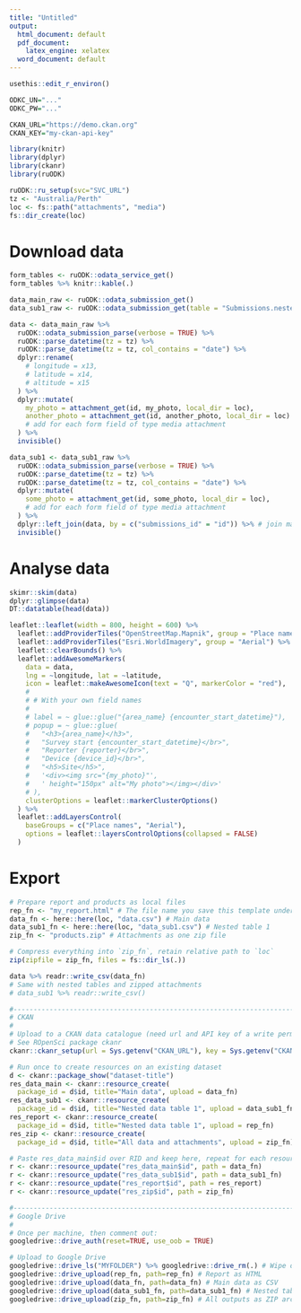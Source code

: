 ```yaml
---
title: "Untitled"
output:
  html_document: default
  pdf_document:
    latex_engine: xelatex
  word_document: default
---
```


<!--  
This Rmd template provides an example workflow to access submissions and 
attachments of a given ODK Central form using its OData API.


You will need:
* An ODK Central form's OData Service URL (ending in .svc), accessed from the 
  "Analyse using OData" button on the form submission tab.
* Username and password of an ODK Central webuser authorised to view this form.
-->

<!--
Step 1: Setup ruODK
ODK Central webuser username and password are set as environment variables to
keep them outside of this document.
Optional: CKAN URL and API key.

Read vignette "setup" for further information.
-->
<!-- Open the .Renviron file  -->
```r
usethis::edit_r_environ()
```

<!-- and paste the following with the webuser's credentials  -->
```r
ODKC_UN="..."
ODKC_PW="..."

CKAN_URL="https://demo.ckan.org"
CKAN_KEY="my-ckan-api-key"
```
<!-- and restart the session to load these environment variables. -->

<!-- 
* Configure ODK Central base URL, project ID, and form ID through OData Service URL.
  Paste the OData Service URL over `SVC_URL`.
* Paste your local timezone over `Australia/Perth`.
* Adjust `loc` to a local subfolder for downloaded attachments.
-->
```r
library(knitr)
library(dplyr)
library(ckanr)
library(ruODK)

ruODK::ru_setup(svc="SVC_URL")
tz <- "Australia/Perth"
loc <- fs::path("attachments", "media")
fs::dir_create(loc)
```

# Download data
<!-- 
Get table names. 

form_tables will contain one row per separate table. 
-->
```r
form_tables <- ruODK::odata_service_get()
form_tables %>% knitr::kable(.)
```

<!-- 
Get and parse submissions.

* Rename any point coordinates which come out as `xn`, `xn+1`, `xn+2` into 
  longitude, latitude, altitude.
* Repeat parse_datetime for each form field name that symbolises a datetime.
  Default assumes "time", example shows an additional step to also parse any
  form field with "date" in its name.


Repeat for each table name in form_tables$url. 
-->
```r
data_main_raw <- ruODK::odata_submission_get()
data_sub1_raw <- ruODK::odata_submission_get(table = "Submissions.nested_table_name1")

data <- data_main_raw %>% 
  ruODK::odata_submission_parse(verbose = TRUE) %>%
  ruODK::parse_datetime(tz = tz) %>% 
  ruODK::parse_datetime(tz = tz, col_contains = "date") %>%
  dplyr::rename(
    # longitude = x13,
    # latitude = x14,
    # altitude = x15
  ) %>%
  dplyr::mutate(
    my_photo = attachment_get(id, my_photo, local_dir = loc),
    another_photo = attachment_get(id, another_photo, local_dir = loc)
    # add for each form field of type media attachment
  ) %>%
  invisible()

data_sub1 <- data_sub1_raw %>% 
  ruODK::odata_submission_parse(verbose = TRUE) %>%
  ruODK::parse_datetime(tz = tz) %>% 
  ruODK::parse_datetime(tz = tz, col_contains = "date") %>%
  dplyr::mutate(
    some_photo = attachment_get(id, some_photo, local_dir = loc),
    # add for each form field of type media attachment
  ) %>%
  dplyr::left_join(data, by = c("submissions_id" = "id")) %>% # join main table
  invisible()
```

# Analyse data
<!-- Summarise, analyse, visualise the tibble(s) data (, data_sub1, data_sub2) -->
```r
skimr::skim(data)
dplyr::glimpse(data)
DT::datatable(head(data))
```

```r
leaflet::leaflet(width = 800, height = 600) %>%
  leaflet::addProviderTiles("OpenStreetMap.Mapnik", group = "Place names") %>%
  leaflet::addProviderTiles("Esri.WorldImagery", group = "Aerial") %>%
  leaflet::clearBounds() %>%
  leaflet::addAwesomeMarkers(
    data = data,
    lng = ~longitude, lat = ~latitude,
    icon = leaflet::makeAwesomeIcon(text = "Q", markerColor = "red"),
    # 
    # # With your own field names
    # 
    # label = ~ glue::glue("{area_name} {encounter_start_datetime}"),
    # popup = ~ glue::glue(
    #   "<h3>{area_name}</h3>",
    #   "Survey start {encounter_start_datetime}</br>",
    #   "Reporter {reporter}</br>",
    #   "Device {device_id}</br>",
    #   "<h5>Site</h5>",
    #   '<div><img src="{my_photo}"',
    #   ' height="150px" alt="My photo"></img></div>'
    # ),
    clusterOptions = leaflet::markerClusterOptions()
  ) %>%
  leaflet::addLayersControl(
    baseGroups = c("Place names", "Aerial"),
    options = leaflet::layersControlOptions(collapsed = FALSE)
  )
```


# Export

<!--
The form submissions are now extracted and visualised. What's next:

* Save to a local spreadsheet.
* Upload the data (spreadsheet) and possibly this report (compiled to HTML) 
  to a CKAN data catalogue.
* Upload same data, report, attachments to Google Drive.
* Generate the HTML report once off without the next chunk (`eval=F`), 
  as the chunk refers to the rendered output file (HTML) before the file is 
  created initially.
* Run report always twice to generate (run 1) and upload (run 2) the latest HTML.
-->
```r
# Prepare report and products as local files
rep_fn <- "my_report.html" # The file name you save this template under
data_fn <- here::here(loc, "data.csv") # Main data
data_sub1_fn <- here::here(loc, "data_sub1.csv") # Nested table 1
zip_fn <- "products.zip" # Attachments as one zip file

# Compress everything into `zip_fn`, retain relative path to `loc`
zip(zipfile = zip_fn, files = fs::dir_ls(.))

data %>% readr::write_csv(data_fn)
# Same with nested tables and zipped attachments
# data_sub1 %>% readr::write_csv()

#------------------------------------------------------------------------------#
# CKAN
#
# Upload to a CKAN data catalogue (need url and API key of a write permitted user)
# See ROpenSci package ckanr
ckanr::ckanr_setup(url = Sys.getenv("CKAN_URL"), key = Sys.getenv("CKAN_KEY"))

# Run once to create resources on an existing dataset
d <- ckanr::package_show("dataset-title")
res_data_main <- ckanr::resource_create(
  package_id = d$id, title="Main data", upload = data_fn)
res_data_sub1 <- ckanr::resource_create(
  package_id = d$id, title="Nested data table 1", upload = data_sub1_fn)
res_report <- ckanr::resource_create(
  package_id = d$id, title="Nested data table 1", upload = rep_fn)
res_zip <- ckanr::resource_create(
  package_id = d$id, title="All data and attachments", upload = zip_fn)

# Paste res_data_main$id over RID and keep here, repeat for each resource
r <- ckanr::resource_update("res_data_main$id", path = data_fn)
r <- ckanr::resource_update("res_data_sub1$id", path = data_sub1_fn)
r <- ckanr::resource_update("res_report$id", path = res_report)
r <- ckanr::resource_update("res_zip$id", path = zip_fn)

#------------------------------------------------------------------------------#
# Google Drive
#
# Once per machine, then comment out:
googledrive::drive_auth(reset=TRUE, use_oob = TRUE)

# Upload to Google Drive
googledrive::drive_ls("MYFOLDER") %>% googledrive::drive_rm(.) # Wipe older outputs
googledrive::drive_upload(rep_fn, path=rep_fn) # Report as HTML
googledrive::drive_upload(data_fn, path=data_fn) # Main data as CSV
googledrive::drive_upload(data_sub1_fn, path=data_sub1_fn) # Nested table 1 as CSV
googledrive::drive_upload(zip_fn, path=zip_fn) # All outputs as ZIP archive
```
